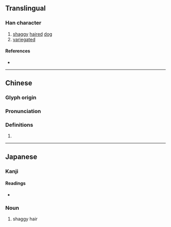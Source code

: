 {{character info/new}}
{{also|龍|龙}}
==Translingual==

===Han character===
{{Han char|rn=43|rad=尢|as=04|sn=7|four=42012|canj=IKUH,IUHHH|ids=⿺尤彡(TJ),⿷尤彡(GK)}}

# [[shaggy]] [[hair]]ed [[dog]]
# [[variegated]]

====References====
* {{Han ref|kx=0298.090|dkj=07554|dj=0593.120|hdz=10553.090|uh=5C28|ud=23592|bh=CABE|bd=51902}}

----

==Chinese==
{{zh-forms}}

===Glyph origin===
{{Han etym}}

===Pronunciation===
{{zh-pron
|m=máng
|c=mong4,mung4,pong4
|mc=y
|oc=y
|ma=
|cat=n,a
}}

===Definitions===
{{zh-hanzi}}

# {{rfdef|lang=zh}}

----

==Japanese==

===Kanji===
{{ja-kanji|grade=|rs=尢04}}

====Readings====
* {{ja-readings|on=[[ぼう]] (bō)|kun=[[むくいぬ]] (mukuinu)}}

===Noun===
{{ja-noun|むく}}

# shaggy hair

[[Category:Japanese terms written with one Han script character]]
[[Category:Japanese terms spelled with 尨]]

----

==Korean==

===Hanja===
{{ko-hanja|hangeul=[[방]], [[봉]]|eumhun=삽살개, 얼룩얼룩하다|rv=bang, bong|mr=pang, pong}}

# {{defn|lang=ko|sort=尢04}}

[[fr:尨]]
[[li:尨]]
[[hu:尨]]
[[ja:尨]]
[[pl:尨]]
[[th:尨]]
[[zh:尨]]